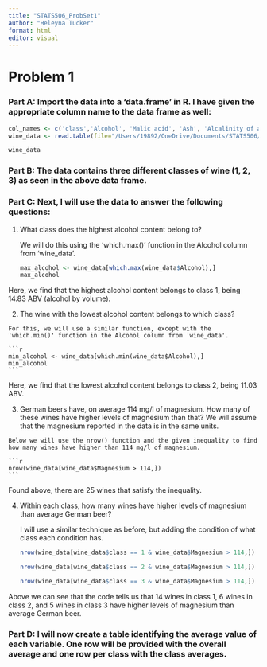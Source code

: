 ```yaml
---
title: "STATS506_ProbSet1"
author: "Heleyna Tucker"
format: html
editor: visual
---
```


# Problem 1

### Part A: Import the data into a 'data.frame'  in R. I have given the appropriate column name to the data frame as well: 

```r
col_names <- c('class','Alcohol', 'Malic acid', 'Ash', 'Alcalinity of ash', 'Magnesium', 'Total phenols', 'Flavanoids', 'Nonflavanoid phenols', 'Proanthocyanins', 'Color intensity', 'Hue', 'OD280/OD315 of diluted wines', 'Proline')
wine_data <- read.table(file="/Users/19892/OneDrive/Documents/STATS506/Data/wine.data", sep=",", header=TRUE, col.names = col_names)

wine_data
```

### Part B: The data contains three different classes of wine (1, 2, 3) as seen in the above data frame. 

### Part C: Next, I will use the data to answer the following questions:

1.  What class does the highest alcohol content belong to?

    We will do this using the 'which.max()' function in the Alcohol column from 'wine_data'.

    ```r
    max_alcohol <- wine_data[which.max(wine_data$Alcohol),]
    max_alcohol
    ```

Here, we find that the highest alcohol content belongs to class 1, being 14.83 ABV (alcohol by volume).

2.   The wine with the lowest alcohol content belongs to which class?

    For this, we will use a similar function, except with the 'which.min()' function in the Alcohol column from 'wine_data'.

    ```r
    min_alcohol <- wine_data[which.min(wine_data$Alcohol),]
    min_alcohol
    ```

Here, we find that the lowest alcohol content belongs to class 2, being 11.03 ABV.

3.   German beers have, on average 114 mg/l of magnesium. How many of these wines have higher levels of magnesium than that? We will assume that the magnesium reported in the data is in the same units.

    Below we will use the nrow() function and the given inequality to find how many wines have higher than 114 mg/l of magnesium.

    ```r
    nrow(wine_data[wine_data$Magnesium > 114,])
    ```

Found above, there are 25 wines that satisfy the inequality.

4.  Within each class, how many wines have higher levels of magnesium than average German beer?

    I will use a similar technique as before, but adding the condition of what class each condition has.

    ```r
    nrow(wine_data[wine_data$class == 1 & wine_data$Magnesium > 114,])

    nrow(wine_data[wine_data$class == 2 & wine_data$Magnesium > 114,])

    nrow(wine_data[wine_data$class == 3 & wine_data$Magnesium > 114,])
    ```

Above we can see that the code tells us that 14 wines in class 1, 6 wines in class 2, and 5 wines in class 3 have higher levels of magnesium than average German beer.

### Part D: I will now create a table identifying the average value of each variable. One row will be provided with the overall average and one row per class with the class averages. 

```r

```
